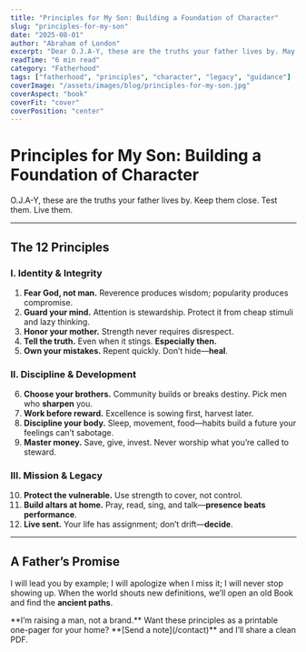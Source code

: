 ```yaml
---
title: "Principles for My Son: Building a Foundation of Character"
slug: "principles-for-my-son"
date: "2025-08-01"
author: "Abraham of London"
excerpt: "Dear O.J.A-Y, these are the truths your father lives by. May they be a compass for your own journey."
readTime: "6 min read"
category: "Fatherhood"
tags: ["fatherhood", "principles", "character", "legacy", "guidance"]
coverImage: "/assets/images/blog/principles-for-my-son.jpg"
coverAspect: "book"
coverFit: "cover"
coverPosition: "center"
---
```


# Principles for My Son: Building a Foundation of Character

O.J.A-Y, these are the truths your father lives by. Keep them close. Test them. Live them.

---

## The 12 Principles

### I. Identity & Integrity

1.  **Fear God, not man.** Reverence produces wisdom; popularity produces compromise.
2.  **Guard your mind.** Attention is stewardship. Protect it from cheap stimuli and lazy thinking.
3.  **Honor your mother.** Strength never requires disrespect.
4.  **Tell the truth.** Even when it stings. **Especially then.**
5.  **Own your mistakes.** Repent quickly. Don’t hide—**heal**.

### II. Discipline & Development

6.  **Choose your brothers.** Community builds or breaks destiny. Pick men who **sharpen** you.
7.  **Work before reward.** Excellence is sowing first, harvest later.
8.  **Discipline your body.** Sleep, movement, food—habits build a future your feelings can’t sabotage.
9.  **Master money.** Save, give, invest. Never worship what you’re called to steward.

### III. Mission & Legacy

10. **Protect the vulnerable.** Use strength to cover, not control.
11. **Build altars at home.** Pray, read, sing, and talk—**presence beats performance**.
12. **Live sent.** Your life has assignment; don’t drift—**decide**.

---

## A Father’s Promise

I will lead you by example; I will apologize when I miss it; I will never stop showing up.
When the world shouts new definitions, we’ll open an old Book and find the **ancient paths**.

<PullLine>
  **I’m raising a man, not a brand.**
</PullLine>

<Note tone="call-to-action" title="For Your Home">
  Want these principles as a printable one-pager for your home? **[Send a note](/contact)** and I’ll share a clean PDF.
</Note>